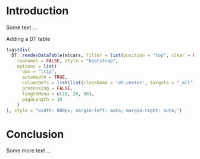# Introduction

Some text ...

Adding a DT table 

```r
tags$div(
  DT::renderDataTable(mtcars, filter = list(position = "top", clear = FALSE, plain = TRUE),
    rownames = FALSE, style = "bootstrap",
    options = list(
      dom = "ltip",
      autoWidth = TRUE,
      columnDefs = list(list(className = 'dt-center', targets = "_all")),
      processing = FALSE,
      lengthMenu = c(10, 20, 50),
      pageLength = 10
    )
), style = "width: 800px; margin-left: auto; margin-right: auto;")
```

# Conclusion

Some more text ...
